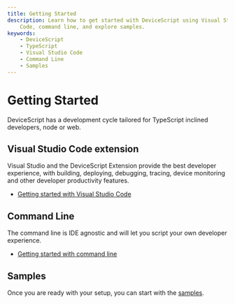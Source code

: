```yaml
---
title: Getting Started
description: Learn how to get started with DeviceScript using Visual Studio
    Code, command line, and explore samples.
keywords:
    - DeviceScript
    - TypeScript
    - Visual Studio Code
    - Command Line
    - Samples
---
```


# Getting Started

DeviceScript has a development cycle tailored for TypeScript inclined developers, node or web.

## Visual Studio Code extension

Visual Studio and the DeviceScript Extension provide the best developer experience, with building, deploying, debugging,
tracing, device monitoring and other developer productivity features.

-   [Getting started with Visual Studio Code](/getting-started/vscode)

## Command Line

The command line is IDE agnostic and will let you script your own developer experience.

-   [Getting started with command line](/getting-started/cli)

## Samples

Once you are ready with your setup, you can start with the [samples](/samples).
